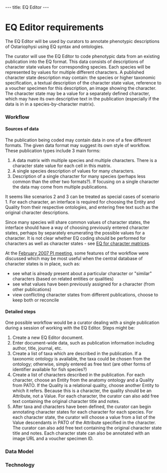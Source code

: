 ---
title: EQ Editor
---

=EQ Editor requirements=

The EQ Editor will be used by curators to annotate phenotypic descriptions of Ostariophysi using EQ syntax and ontologies.

The curator will use the EQ Editor to code phenotypic data from an existing publication into the EQ format.  This data consists of descriptions of character state values for corresponding species.  Each species will be represented by values for multiple different characters.  A published character state description may contain: the species or higher taxonomic specification, a textual description of the character state value, reference to a voucher specimen for this description, an image showing the character.  The character state may be a value for a separately defined character, which may have its own descriptive text in the publication (especially if the data is in in a species-by-character matrix).

===Workflow===

====Sources of data====

The publication being coded may contain data in one of a few different formats.  The given data format may suggest its own style of workflow.  These publication types include 3 main forms:

# A data matrix with multiple species and multiple characters.  There is a character state value for each cell in this matrix.
#A single species description of values for many characters.
# Description of a single character for many species (perhaps less common than the other two formats?).  If focusing on a single character the data may come from multiple publications.

It seems like scenarios 2 and 3 can be treated as special cases of scenario 1.  For each character, an interface is required for choosing the Entity and Quality from their respective ontologies, and entering free text such as the original character descriptions.

Since many species will share common values of character states, the interface should have a way of choosing previously entered character states, perhaps by separately enumerating the possible values for a character.  It is not clear whether EQ coding should be performed for characters as well as character states - see [[EQ_for_character_matrices|EQ for character matrices]].

At the [[WG:PI_Meeting_26feb07|February 2007 PI meeting]], some features of the workflow were discussed which may be most useful when the central database of character states is in place, such as:
* see what is already present about a particular character or "similar" characters (based on related entities or qualities)
* see what values have been previously assigned for a character (from other publications)
* view conflicting character states from different publications, choose to keep both or reconcile

====Detailed steps====

One possible workflow would be a curator dealing with a single publication during a session of working with the EQ Editor.  Steps might be:

# Create a new EQ Editor document.
# Enter document-wide data, such as publication information including author, title, journal, etc.
# Create a list of taxa which are described in the publication.  If a taxonomic ontology is available, the taxa could be chosen from the ontology; otherwise, simply entered as free text (are other forms of identifier available for fish species?)
# Create a list of characters described in the publication.  For each character, choose an Entity from the anatomy ontology and a Quality from PATO.  If the Quality is a relational quality, choose another Entity to which it refers.  Because this is a character, the quality should be an Attribute, not a Value.  For each character, the curator can also add free text containing the original character title and notes.
# After taxa and characters have been defined, the curator can begin annotating character states for each character for each species.  For each character state, the curator will choose a value from a list of the Value descendants in PATO of the Attribute specified in the character.  The curator can also add free text containing the original character state title and notes.  Each character state can also be annotated with an image URL and a voucher specimen ID.

===Data Model===

===Technology===